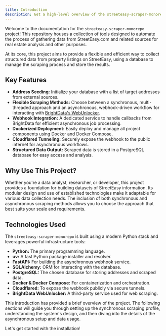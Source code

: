 ```yaml
---
title: Introduction
description: Get a high-level overview of the streeteasy-scraper-monorepo project.
---
```


Welcome to the documentation for the `streeteasy-scraper-monorepo` project! This repository houses a collection of tools designed to automate the process of gathering data from StreetEasy.com and related sources for real estate analysis and other purposes.

At its core, this project aims to provide a flexible and efficient way to collect structured data from property listings on StreetEasy, using a database to manage the scraping process and store the results.

## Key Features

- **Address Seeding:** Initialize your database with a list of target addresses from external sources.
- **Flexible Scraping Methods:** Choose between a synchronous, multi-threaded approach and an asynchronous, webhook-driven workflow for interacting with [BrightData's WebUnlocker](https://brightdata.com/products/web-unlocker).
- **Webhook Integration:** A dedicated service to handle callbacks from BrightData for efficient asynchronous job processing.
- **Dockerized Deployment:** Easily deploy and manage all project components using Docker and Docker Compose.
- **Cloudflared Tunneling:** Securely expose the webhook to the public internet for asynchronous workflows.
- **Structured Data Output:** Scraped data is stored in a PostgreSQL database for easy access and analysis.

## Why Use This Project?

Whether you're a data analyst, researcher, or developer, this project provides a foundation for building datasets of StreetEasy information. Its modular design and use of established technologies make it adaptable for various data collection needs. The inclusion of both synchronous and asynchronous scraping methods allows you to choose the approach that best suits your scale and requirements.

## Technologies Used

The `streeteasy-scraper-monorepo` is built using a modern Python stack and leverages powerful infrastructure tools:

- **Python:** The primary programming language.
- **uv:** A fast Python package installer and resolver.
- **FastAPI:** For building the asynchronous webhook service.
- **SQLAlchemy:** ORM for interacting with the database.
- **PostgreSQL:** The chosen database for storing addresses and scraped data.
- **Docker & Docker Compose:** For containerization and orchestration.
- **Cloudflared:** To expose the webhook publicly via secure tunnels.
- **BrightData WebUnlocker:** A third-party service used for web scraping.

This introduction has provided a brief overview of the project. The following sections will guide you through setting up the synchronous scraping profile, understanding the system's design, and then diving into the details of the asynchronous setup and data usage.

Let's get started with the installation!

